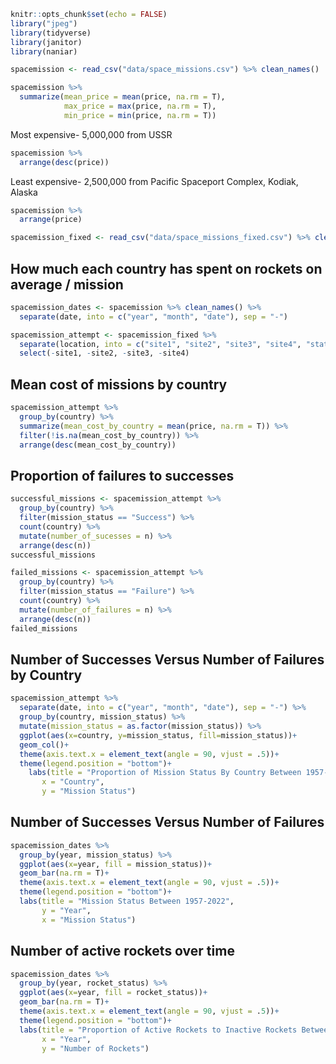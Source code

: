 ```r
knitr::opts_chunk$set(echo = FALSE)
library("jpeg")
library(tidyverse)
library(janitor)
library(naniar)
```

```r
spacemission <- read_csv("data/space_missions.csv") %>% clean_names()
```

```r
spacemission %>%
  summarize(mean_price = mean(price, na.rm = T),
            max_price = max(price, na.rm = T),
            min_price = min(price, na.rm = T))
```
Most expensive- 5,000,000 from USSR
```r
spacemission %>%
  arrange(desc(price))
```

Least expensive- 2,500,000 from Pacific Spaceport Complex, Kodiak, Alaska
```r
spacemission %>%
  arrange(price)
```

```r
spacemission_fixed <- read_csv("data/space_missions_fixed.csv") %>% clean_names()
```

## How much each country has spent on rockets on average / mission
```r
spacemission_dates <- spacemission %>% clean_names() %>%
  separate(date, into = c("year", "month", "date"), sep = "-")
```


```r
spacemission_attempt <- spacemission_fixed %>%
  separate(location, into = c("site1", "site2", "site3", "site4", "state", "country"), extra = "drop", fill = "left", sep = ",") %>%
  select(-site1, -site2, -site3, -site4)
```

## Mean cost of missions by country
```r
spacemission_attempt %>%
  group_by(country) %>%
  summarize(mean_cost_by_country = mean(price, na.rm = T)) %>%
  filter(!is.na(mean_cost_by_country)) %>%
  arrange(desc(mean_cost_by_country))
```
## Proportion of failures to successes
```r
successful_missions <- spacemission_attempt %>%
  group_by(country) %>%
  filter(mission_status == "Success") %>%
  count(country) %>%
  mutate(number_of_sucesses = n) %>%
  arrange(desc(n))
successful_missions
```

```r
failed_missions <- spacemission_attempt %>%
  group_by(country) %>%
  filter(mission_status == "Failure") %>%
  count(country) %>%
  mutate(number_of_failures = n) %>%
  arrange(desc(n))
failed_missions
```
## Number of Successes Versus Number of Failures by Country
```r
spacemission_attempt %>%
  separate(date, into = c("year", "month", "date"), sep = "-") %>%
  group_by(country, mission_status) %>%
  mutate(mission_status = as.factor(mission_status)) %>%
  ggplot(aes(x=country, y=mission_status, fill=mission_status))+
  geom_col()+
  theme(axis.text.x = element_text(angle = 90, vjust = .5))+
  theme(legend.position = "bottom")+
    labs(title = "Proportion of Mission Status By Country Between 1957-2022",
       x = "Country",
       y = "Mission Status")
```



## Number of Successes Versus Number of Failures
```r
spacemission_dates %>%
  group_by(year, mission_status) %>%
  ggplot(aes(x=year, fill = mission_status))+
  geom_bar(na.rm = T)+
  theme(axis.text.x = element_text(angle = 90, vjust = .5))+
  theme(legend.position = "bottom")+
  labs(title = "Mission Status Between 1957-2022",
       y = "Year",
       x = "Mission Status")
```


## Number of active rockets over time
```r
spacemission_dates %>%
  group_by(year, rocket_status) %>%
  ggplot(aes(x=year, fill = rocket_status))+
  geom_bar(na.rm = T)+
  theme(axis.text.x = element_text(angle = 90, vjust = .5))+
  theme(legend.position = "bottom")+
  labs(title = "Proportion of Active Rockets to Inactive Rockets Between 1957-2022",
       x = "Year",
       y = "Number of Rockets")
```

